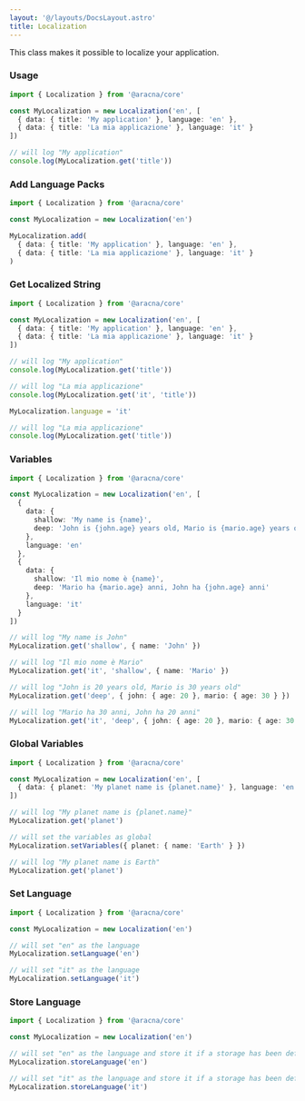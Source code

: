 ```yaml
---
layout: '@/layouts/DocsLayout.astro'
title: Localization
---
```


This class makes it possible to localize your application.

### Usage

```ts
import { Localization } from '@aracna/core'

const MyLocalization = new Localization('en', [
  { data: { title: 'My application' }, language: 'en' },
  { data: { title: 'La mia applicazione' }, language: 'it' }
])

// will log "My application"
console.log(MyLocalization.get('title'))
```

### Add Language Packs

```ts
import { Localization } from '@aracna/core'

const MyLocalization = new Localization('en')

MyLocalization.add(
  { data: { title: 'My application' }, language: 'en' },
  { data: { title: 'La mia applicazione' }, language: 'it' }
)
```

### Get Localized String

```ts
import { Localization } from '@aracna/core'

const MyLocalization = new Localization('en', [
  { data: { title: 'My application' }, language: 'en' },
  { data: { title: 'La mia applicazione' }, language: 'it' }
])

// will log "My application"
console.log(MyLocalization.get('title'))

// will log "La mia applicazione"
console.log(MyLocalization.get('it', 'title'))

MyLocalization.language = 'it'

// will log "La mia applicazione"
console.log(MyLocalization.get('title'))
```

### Variables

```ts
import { Localization } from '@aracna/core'

const MyLocalization = new Localization('en', [
  {
    data: {
      shallow: 'My name is {name}',
      deep: 'John is {john.age} years old, Mario is {mario.age} years old'
    },
    language: 'en'
  },
  {
    data: {
      shallow: 'Il mio nome è {name}',
      deep: 'Mario ha {mario.age} anni, John ha {john.age} anni'
    },
    language: 'it'
  }
])

// will log "My name is John"
MyLocalization.get('shallow', { name: 'John' })

// will log "Il mio nome è Mario"
MyLocalization.get('it', 'shallow', { name: 'Mario' })

// will log "John is 20 years old, Mario is 30 years old"
MyLocalization.get('deep', { john: { age: 20 }, mario: { age: 30 } })

// will log "Mario ha 30 anni, John ha 20 anni"
MyLocalization.get('it', 'deep', { john: { age: 20 }, mario: { age: 30 } })
```

### Global Variables

```ts
import { Localization } from '@aracna/core'

const MyLocalization = new Localization('en', [
  { data: { planet: 'My planet name is {planet.name}' }, language: 'en' }
])

// will log "My planet name is {planet.name}"
MyLocalization.get('planet')

// will set the variables as global
MyLocalization.setVariables({ planet: { name: 'Earth' } })

// will log "My planet name is Earth"
MyLocalization.get('planet')
```

### Set Language

```ts
import { Localization } from '@aracna/core'

const MyLocalization = new Localization('en')

// will set "en" as the language
MyLocalization.setLanguage('en')

// will set "it" as the language
MyLocalization.setLanguage('it')
```

### Store Language

```ts
import { Localization } from '@aracna/core'

const MyLocalization = new Localization('en')

// will set "en" as the language and store it if a storage has been defined
MyLocalization.storeLanguage('en')

// will set "it" as the language and store it if a storage has been defined
MyLocalization.storeLanguage('it')
```
